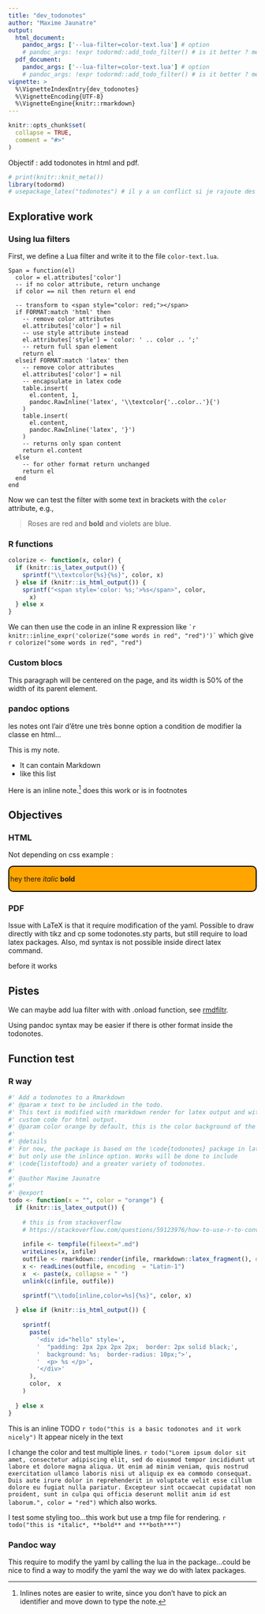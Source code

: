 ```yaml
---
title: "dev_todonotes"
author: "Maxime Jaunatre"
output: 
  html_document:
    pandoc_args: ['--lua-filter=color-text.lua'] # option
    # pandoc_args: !expr todormd::add_todo_filter() # is it better ? meh...
  pdf_document:
    pandoc_args: ['--lua-filter=color-text.lua'] # option
    # pandoc_args: !expr todormd::add_todo_filter() # is it better ? meh...
vignette: >
  %\VignetteIndexEntry{dev_todonotes}
  %\VignetteEncoding{UTF-8}
  %\VignetteEngine{knitr::rmarkdown}
---
```


```r
knitr::opts_chunk$set(
  collapse = TRUE,
  comment = "#>"
)
```

Objectif : add todonotes in html and pdf.

```r
# print(knitr::knit_meta())
library(todormd)
# usepackage_latex("todonotes") # il y a un conflict si je rajoute des pandoc_args...
```

## Explorative work

### Using lua filters

First, we define a Lua filter and write it to the file `color-text.lua`.

```cat
Span = function(el)
  color = el.attributes['color']
  -- if no color attribute, return unchange
  if color == nil then return el end
  
  -- transform to <span style="color: red;"></span>
  if FORMAT:match 'html' then
    -- remove color attributes
    el.attributes['color'] = nil
    -- use style attribute instead
    el.attributes['style'] = 'color: ' .. color .. ';'
    -- return full span element
    return el
  elseif FORMAT:match 'latex' then
    -- remove color attributes
    el.attributes['color'] = nil
    -- encapsulate in latex code
    table.insert(
      el.content, 1,
      pandoc.RawInline('latex', '\\textcolor{'..color..'}{')
    )
    table.insert(
      el.content,
      pandoc.RawInline('latex', '}')
    )
    -- returns only span content
    return el.content
  else
    -- for other format return unchanged
    return el
  end
end
```

Now we can test the filter with some text in brackets with the `color`
attribute, e.g.,

> Roses are [red and **bold**]{color="red"} and violets are
> [blue]{color="blue"}.

### R functions

```r
colorize <- function(x, color) {
  if (knitr::is_latex_output()) {
    sprintf("\\textcolor{%s}{%s}", color, x)
  } else if (knitr::is_html_output()) {
    sprintf("<span style='color: %s;'>%s</span>", color,
      x)
  } else x
}
```

We can then use the code in an inline R expression like
`` `r knitr::inline_expr('colorize("some words in red", "red")')` ``
which give `r colorize("some words in red", "red")`

### Custom blocs

::: {.center data-latex=""}
::: {.minipage data-latex="{.5\\linewidth}"}
This paragraph will be centered on the page, and its width is 50% of the
width of its parent element.
:::
:::

### pandoc options

les notes ont l'air d'être une très bonne option a condition de modifier
la classe en html...

::: {.notes}
This is my note.

-   It can contain Markdown
-   like this list
:::

Here is an inline note.[^1] does this work or is in footnotes

[^1]: Inlines notes are easier to write, since you don't have to pick an
    identifier and move down to type the note.

## Objectives

### HTML

Not depending on css example :

::: {#hello style="padding: 2px 2px 2px 2px;  border: 2px solid black;  background: orange;  border-radius: 10px;"}
hey there *italic* **bold**
:::

### PDF

Issue with LaTeX is that it require modification of the yaml. Possible
to draw directly with tikz and cp some todonotes.sty parts, but still
require to load latex packages. Also, md syntax is not possible inside
direct latex command.

before \todo[inline]{Include the actual content here. *italic* **bold**}
it works

## Pistes

We can maybe add lua filter with with .onload function, see
[rmdfiltr](https://github.com/crsh/rmdfiltr).

Using pandoc syntax may be easier if there is other format inside the todonotes.


## Function test

### R way

```r
#' Add a todonotes to a Rmarkdown
#' @param x text to be included in the todo.
#' This text is modified with rmarkdown render for latex output and with
#' custom code for html output.
#' @param color orange by default, this is the color background of the todonote.
#' 
#' @details
#' For now, the package is based on the \code{todonotes} package in latex, 
#' but only use the inlince option. Works will be done to include 
#' \code{listoftodo} and a greater variety of todonotes.
#'
#' @author Maxime Jaunatre
#'
#' @export
todo <- function(x = "", color = "orange") {
  if (knitr::is_latex_output()) {
    
    # this is from stackoverflow
    # https://stackoverflow.com/questions/59123976/how-to-use-r-to-convert-character-from-markdown-to-latex
    
    infile <- tempfile(fileext=".md")
    writeLines(x, infile)
    outfile <- rmarkdown::render(infile, rmarkdown::latex_fragment(), quiet = TRUE)
    x <- readLines(outfile, encoding  = "Latin-1")
    x  <- paste(x, collapse = " ")
    unlink(c(infile, outfile))

    sprintf("\\todo[inline,color=%s]{%s}", color, x)
    
  } else if (knitr::is_html_output()) {
    
    sprintf(
      paste(
        '<div id="hello" style=', 
        '  "padding: 2px 2px 2px 2px;  border: 2px solid black;',
        '  background: %s;  border-radius: 10px;">',
        '  <p> %s </p>',
        '</div>'
      ), 
      color,  x
    )
    
  } else x
}
```

This is an inline TODO 
`r todo("this is a basic todonotes and it work nicely")`
It appear nicely in the text

I change the color and test multiple lines.
`r todo("Lorem ipsum dolor sit amet, consectetur adipiscing elit, sed do eiusmod tempor incididunt ut labore et dolore magna aliqua. Ut enim ad minim veniam, quis nostrud exercitation ullamco laboris nisi ut aliquip ex ea commodo consequat. Duis aute irure dolor in reprehenderit in voluptate velit esse cillum dolore eu fugiat nulla pariatur. Excepteur sint occaecat cupidatat non proident, sunt in culpa qui officia deserunt mollit anim id est laborum.", color = "red")`
which also works.

I test some styling too...this work but use a tmp file for rendering.
`r todo("this is *italic*, **bold** and ***both***")`


### Pandoc way

This require to modify the yaml by calling the lua in the package...could be nice to find a way to modify the yaml the way we do with latex packages.

